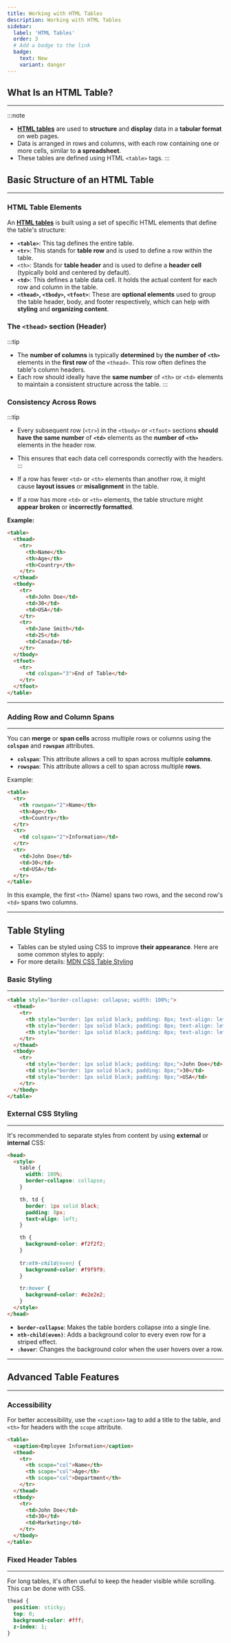 ```yaml
---
title: Working with HTML Tables
description: Working with HTML Tables
sidebar:
  label: 'HTML Tables'
  order: 3
  # Add a badge to the link
  badge:
    text: New
    variant: danger
---
```


## What Is an HTML Table?
---

:::note
- **[HTML tables](https://developer.mozilla.org/en-US/docs/Learn_web_development/Core/Structuring_content/HTML_table_basics)** are used to **structure** and **display** data in a **tabular format** on web pages. 
- Data is arranged in rows and columns, with each row containing one or more cells, similar to **a spreadsheet**.
- These tables are defined using HTML `<table>` tags.
:::

## Basic Structure of an HTML Table
---

### HTML Table Elements

An **[HTML tables](https://developer.mozilla.org/en-US/docs/Learn_web_development/Core/Structuring_content/HTML_table_basics)** is built using a set of specific HTML elements that define the table's structure:

- **`<table>`**: This tag defines the entire table.
- **`<tr>`**: This stands for **table row** and is used to define a row within the table.
- `<th>`: Stands for **table header** and is used to define a **header cell** (typically bold and centered by default).
- **`<td>`**: This defines a table data cell. It holds the actual content for each row and column in the table.
- **`<thead>`, `<tbody>`, `<tfoot>`**: These are **optional elements** used to group the table header, body, and footer respectively, which can help with **styling** and **organizing content**.

### The `<thead>` section (Header)
:::tip
- The **number of columns** is typically **determined** by **the number of** **`<th>`** elements in the **first row** of the `<thead>`. This row often defines the table's column headers.
- Each row should ideally have the **same number** of `<th>` or `<td>` elements to maintain a consistent structure across the table.
:::

### **Consistency Across Rows**
:::tip
- Every subsequent row (`<tr>`) in the `<tbody>` or `<tfoot>` sections **should have the same number** of **`<td>`** elements as the **number of** **`<th>`** elements in the header row. 
- This ensures that each data cell corresponds correctly with the headers.
:::

- If a row has fewer `<td>` or `<th>` elements than another row, it might cause **layout issues** or **misalignment** in the table.
- If a row has more `<td>` or `<th>` elements, the table structure might **appear broken** or **incorrectly formatted**.

**Example:**
```html title='Basic structure of an HTML table'
<table>
  <thead>
    <tr>
      <th>Name</th>
      <th>Age</th>
      <th>Country</th>
    </tr>
  </thead>
  <tbody>
    <tr>
      <td>John Doe</td>
      <td>30</td>
      <td>USA</td>
    </tr>
    <tr>
      <td>Jane Smith</td>
      <td>25</td>
      <td>Canada</td>
    </tr>
  </tbody>
  <tfoot>
    <tr>
      <td colspan="3">End of Table</td>
    </tr>
  </tfoot>
</table>
```
---

### Adding Row and Column Spans
---

You can **merge** or **span cells** across multiple rows or columns using the **`colspan`** and **`rowspan`** attributes.

- **`colspan`**: This attribute allows a cell to span across multiple **columns**.
- **`rowspan`**: This attribute allows a cell to span across multiple **rows**.

Example:

```html
<table>
  <tr>
    <th rowspan="2">Name</th>
    <th>Age</th>
    <th>Country</th>
  </tr>
  <tr>
    <td colspan="2">Information</td>
  </tr>
  <tr>
    <td>John Doe</td>
    <td>30</td>
    <td>USA</td>
  </tr>
</table>
```

In this example, the first `<th>` (Name) spans two rows, and the second row's `<td>` spans two columns.

---

## Table Styling

- Tables can be styled using CSS to improve **their appearance**. Here are some common styles to apply:
- For more details: [MDN CSS Table Styling](https://developer.mozilla.org/en-US/docs/Learn_web_development/Core/Styling_basics/Tables)

### Basic Styling
---

```html
<table style="border-collapse: collapse; width: 100%;">
  <thead>
    <tr>
      <th style="border: 1px solid black; padding: 8px; text-align: left;">Name</th>
      <th style="border: 1px solid black; padding: 8px; text-align: left;">Age</th>
      <th style="border: 1px solid black; padding: 8px; text-align: left;">Country</th>
    </tr>
  </thead>
  <tbody>
    <tr>
      <td style="border: 1px solid black; padding: 8px;">John Doe</td>
      <td style="border: 1px solid black; padding: 8px;">30</td>
      <td style="border: 1px solid black; padding: 8px;">USA</td>
    </tr>
  </tbody>
</table>
```

### External CSS Styling
---

It's recommended to separate styles from content by using **external** or **internal** CSS:

```html
<head>
  <style>
    table {
      width: 100%;
      border-collapse: collapse;
    }

    th, td {
      border: 1px solid black;
      padding: 8px;
      text-align: left;
    }

    th {
      background-color: #f2f2f2;
    }
    
    tr:nth-child(even) {
      background-color: #f9f9f9;
    }

    tr:hover {
      background-color: #e2e2e2;
    }
  </style>
</head>
```

- **`border-collapse`**: Makes the table borders collapse into a single line.
- **`nth-child(even)`**: Adds a background color to every even row for a striped effect.
- **`:hover`**: Changes the background color when the user hovers over a row.

---

## Advanced Table Features
---

### Accessibility

For better accessibility, use the `<caption>` tag to add a title to the table, and `<th>` for headers with the `scope` attribute.

```html
<table>
  <caption>Employee Information</caption>
  <thead>
    <tr>
      <th scope="col">Name</th>
      <th scope="col">Age</th>
      <th scope="col">Department</th>
    </tr>
  </thead>
  <tbody>
    <tr>
      <td>John Doe</td>
      <td>30</td>
      <td>Marketing</td>
    </tr>
  </tbody>
</table>
```

### Fixed Header Tables
---

For long tables, it's often useful to keep the header visible while scrolling. This can be done with CSS.

```css
thead {
  position: sticky;
  top: 0;
  background-color: #fff;
  z-index: 1;
}
```
